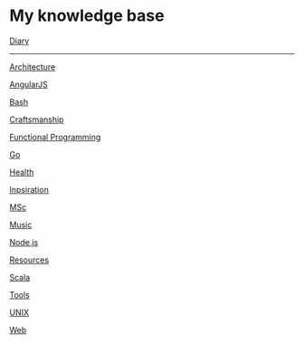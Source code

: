 =  My knowledge base =

[[diary/diary|Diary]]

---------------------

[[Architecture]]

[[AngularJS]]

[[Bash]]

[[Craftsmanship]]

[[Functional Programming]]

[[Go]]

[[Health]]

[[Inpsiration]]

[[MSc]]

[[Music]]

[[Node.js]]

[[Resources]]

[[Scala]]

[[Tools]]

[[UNIX]]

[[Web]]
